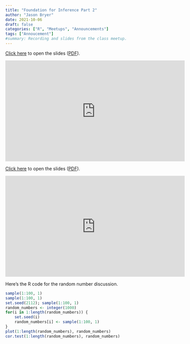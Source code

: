 ```yaml
---
title: "Foundation for Inference Part 2"
author: "Jason Bryer"
date: 2021-10-06
draft: false
categories: ["R", "Meetups", "Announcements"]
tags: ["Annoucement"]
#summary: Recording and slides from the class meetup.
---
```


[Click here](/slides/05-Foundation_for_Inference2.html) to open the slides ([PDF](https://github.com/jbryer/DATA606Fall2021/blob/master/Slides/05-Foundation_for_Inference2.pdf)). 

<iframe width="560" height="315" src="https://www.youtube.com/embed/eWQLeAN_M5s" title="YouTube video player" frameborder="0" allow="accelerometer; autoplay; clipboard-write; encrypted-media; gyroscope; picture-in-picture" allowfullscreen></iframe>

<!--more-->

[Click here](/slides/05-Foundation_for_Inference2.html#1) to open the slides ([PDF](https://github.com/jbryer/DATA606Fall2021/blob/master/Slides/05-Foundation_for_Inference2.pdf)). 

<iframe width="560" height="315" src="https://www.youtube.com/embed/eWQLeAN_M5s" title="YouTube video player" frameborder="0" allow="accelerometer; autoplay; clipboard-write; encrypted-media; gyroscope; picture-in-picture" allowfullscreen></iframe>


Here's the R code for the random number discussion.

```r
sample(1:100, 1)
sample(1:100, 1)
set.seed(2112); sample(1:100, 1)
random_numbers <- integer(1000)
for(i in 1:length(random_numbers)) {
	set.seed(i)
	random_numbers[i] <- sample(1:100, 1)
}
plot(1:length(random_numbers), random_numbers)
cor.test(1:length(random_numbers), random_numbers)
```
